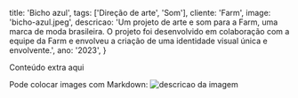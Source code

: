   title: 'Bicho azul',
  tags: ['Direção de arte', 'Som'],
  cliente: 'Farm',
  image: 'bicho-azul.jpeg',
  descricao: 'Um projeto de arte e som para a Farm, uma marca de moda brasileira. O projeto foi desenvolvido em colaboração com a equipe da Farm e envolveu a criação de uma identidade visual única e envolvente.',
  ano: '2023',
}

Conteúdo extra aqui

Pode colocar images com Markdown: ![descricao da imagem](https://i.imgur.com/F2YAlUi.jpeg)
